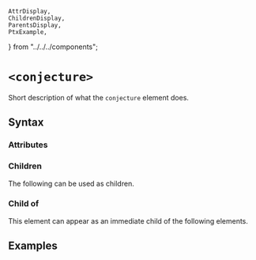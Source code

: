     AttrDisplay,
    ChildrenDisplay,
    ParentsDisplay,
    PtxExample,
} from "../../../components";

# `<conjecture>`

Short description of what the `conjecture` element does.

## Syntax

### Attributes

<AttrDisplay name="conjecture" />

### Children

The following can be used as children.

<ChildrenDisplay name="conjecture" />

### Child of

This element can appear as an immediate child of the following elements.

<ParentsDisplay name="conjecture" />

## Examples

    